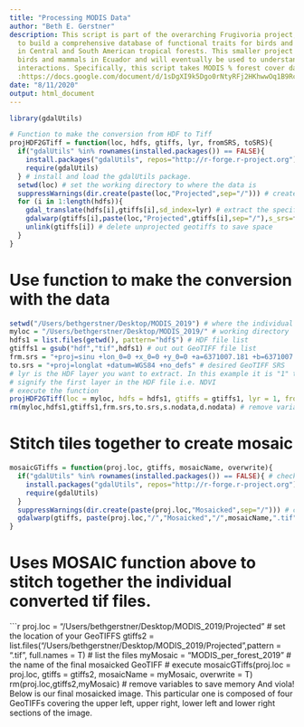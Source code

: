 ```yaml
---
title: "Processing MODIS Data"
author: "Beth E. Gerstner"
description: This script is part of the overarching Frugivoria project, which aims
  to build a comprehensive database of functional traits for birds and mammals (frugivores)
  in Central and South American tropical forests. This smaller project focuses on
  birds and mammals in Ecuador and will eventually be used to understand plant/animal
  interactions. Specifically, this script takes MODIS % forest cover data for four different tiles containing Ecuador and converts them from HDF files to a tif. It then stitches each tile together to create a single mosaicked tif for easy analyzing. This code is based off of https://www.hakimabdi.com/blog/working-with-hdf-eos-files-in-r-convert-project-and-mosaic. To choose appropriate tiles for study region, consult the MODIS instructions I wrote here
  :https://docs.google.com/document/d/1sDgXI9k5Dgo0rNtyRFj2HKhwwOq1B9Rc_jXo8qQr8PI/edit
date: "8/11/2020"
output: html_document
---
```


```r

library(gdalUtils)

# Function to make the conversion from HDF to Tiff
projHDF2GTiff = function(loc, hdfs, gtiffs, lyr, fromSRS, toSRS){ 
  if("gdalUtils" %in% rownames(installed.packages()) == FALSE){
    install.packages("gdalUtils", repos="http://r-forge.r-project.org")
    require(gdalUtils)
  } # install and load the gdalUtils package. 
  setwd(loc) # set the working directory to where the data is
  suppressWarnings(dir.create(paste(loc,"Projected",sep="/"))) # create a directory to store projected files
  for (i in 1:length(hdfs)){ 
    gdal_translate(hdfs[i],gtiffs[i],sd_index=lyr) # extract the specified HDF layer and save it as a Geotiff
    gdalwarp(gtiffs[i],paste(loc,"Projected",gtiffs[i],sep="/"),s_srs=fromSRS,t_srs=toSRS,srcnodata=-3000,dstnodata=-3000,overwrite = T) # project geotiffs
    unlink(gtiffs[i]) # delete unprojected geotiffs to save space
  }
}

```

# Use function to make the conversion with the data

```r
setwd("/Users/bethgerstner/Desktop/MODIS_2019") # where the individual MODIS tiles of interest are saved
myloc = "/Users/bethgerstner/Desktop/MODIS_2019/" # working directory
hdfs1 = list.files(getwd(), pattern="hdf$") # HDF file list
gtiffs1 = gsub("hdf","tif",hdfs1) # out out GeoTIFF file list
frm.srs = "+proj=sinu +lon_0=0 +x_0=0 +y_0=0 +a=6371007.181 +b=6371007.181 +units=m +no_defs" # original HDF SRS
to.srs = "+proj=longlat +datum=WGS84 +no_defs" # desired GeoTIFF SRS
# lyr is the HDF layer you want to extract. In this example it is "1" to 
# signify the first layer in the HDF file i.e. NDVI
# execute the function
projHDF2GTiff(loc = myloc, hdfs = hdfs1, gtiffs = gtiffs1, lyr = 1, fromSRS = frm.srs, toSRS = to.srs)
rm(myloc,hdfs1,gtiffs1,frm.srs,to.srs,s.nodata,d.nodata) # remove variables to save memory
```

# Stitch tiles together to create mosaic

```r
mosaicGTiffs = function(proj.loc, gtiffs, mosaicName, overwrite){ 
  if("gdalUtils" %in% rownames(installed.packages()) == FALSE){ # checks if gdalutils is installed 
    install.packages("gdalUtils", repos="http://r-forge.r-project.org")
    require(gdalUtils)
  }
  suppressWarnings(dir.create(paste(proj.loc,"Mosaicked",sep="/"))) # creates a directory to store mosaicked file
  gdalwarp(gtiffs, paste(proj.loc,"/","Mosaicked","/",mosaicName,".tif",sep=""),overwrite = overwrite)
}
```

# Uses MOSAIC function above to stitch together the individual converted tif files.
```r
proj.loc = "/Users/bethgerstner/Desktop/MODIS_2019/Projected" # set the location of your GeoTIFFS
gtiffs2 = list.files("/Users/bethgerstner/Desktop/MODIS_2019/Projected",pattern = ".tif", full.names = T) # list the files
myMosaic = "MODIS_per_forest_2019" # the name of the final mosaicked GeoTIFF
# execute
mosaicGTiffs(proj.loc = proj.loc, gtiffs = gtiffs2, mosaicName = myMosaic, overwrite = T)
rm(proj.loc,gtiffs2,myMosaic) # remove variables to save memory
And viola! Below is our final mosaicked image. This particular one is composed of four GeoTIFFs covering the upper left, upper right, lower left and lower right sections of the image.